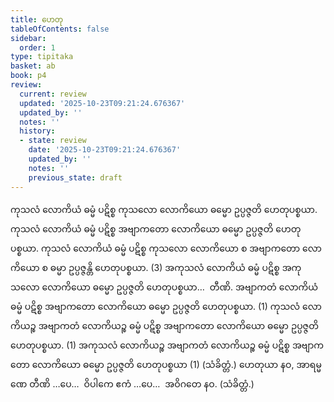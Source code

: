 ```yaml
---
title: ဟေတု
tableOfContents: false
sidebar:
  order: 1
type: tipitaka
basket: ab
book: p4
review:
  current: review
  updated: '2025-10-23T09:21:24.676367'
  updated_by: ''
  notes: ''
  history:
  - state: review
    date: '2025-10-23T09:21:24.676367'
    updated_by: ''
    notes: ''
    previous_state: draft
---
```



<ReviewStatus review={frontmatter.review} showDetails={true} />

<HypothesisAnnotation frontmatter={frontmatter} />

<DynamicBreadcrumb />

<Division number="30" book="p4" e="ch" v="39" p="585">

<Paragraph number="1175" book="p4">
ကုသလံ လောကိယံ ဓမ္မံ ပဋိစ္စ ကုသလော လောကိယော ဓမ္မော ဥပ္ပဇ္ဇတိ ဟေတုပစ္စယာ. ကုသလံ လောကိယံ ဓမ္မံ ပဋိစ္စ အဗျာကတော လောကိယော ဓမ္မော ဥပ္ပဇ္ဇတိ ဟေတုပစ္စယာ. ကုသလံ လောကိယံ ဓမ္မံ ပဋိစ္စ ကုသလော လောကိယော စ အဗျာကတော လောကိယော စ ဓမ္မာ ဥပ္ပဇ္ဇန္တိ ဟေတုပစ္စယာ. (3)
</Paragraph>

<Paragraph number="1176" book="p4">
အကုသလံ လောကိယံ ဓမ္မံ ပဋိစ္စ အကုသလော လောကိယော ဓမ္မော ဥပ္ပဇ္ဇတိ ဟေတုပစ္စယာ…  တီဏိ.
</Paragraph>

<Paragraph number="1177" book="p4">
အဗျာကတံ လောကိယံ ဓမ္မံ ပဋိစ္စ အဗျာကတော လောကိယော ဓမ္မော ဥပ္ပဇ္ဇတိ ဟေတုပစ္စယာ. (1)
</Paragraph>

<Paragraph number="1178" book="p4">
ကုသလံ လောကိယဉ္စ အဗျာကတံ လောကိယဉ္စ ဓမ္မံ ပဋိစ္စ အဗျာကတော လောကိယော ဓမ္မော ဥပ္ပဇ္ဇတိ ဟေတုပစ္စယာ. (1)
</Paragraph>

<Paragraph number="1179" book="p4">
အကုသလံ လောကိယဉ္စ အဗျာကတံ လောကိယဉ္စ ဓမ္မံ ပဋိစ္စ အဗျာကတော လောကိယော ဓမ္မော ဥပ္ပဇ္ဇတိ ဟေတုပစ္စယာ (1) (သံခိတ္တံ.)
</Paragraph>

</Division>
<Division number="31" book="p4" e="ch" v="39" p="585">

<Paragraph number="1180" book="p4">
ဟေတုယာ နဝ, အာရမ္မဏေ တီဏိ …ပေ…  ဝိပါကေ ဧကံ …ပေ…  အဝိဂတေ နဝ. (သံခိတ္တံ.)
</Paragraph>
</Division>